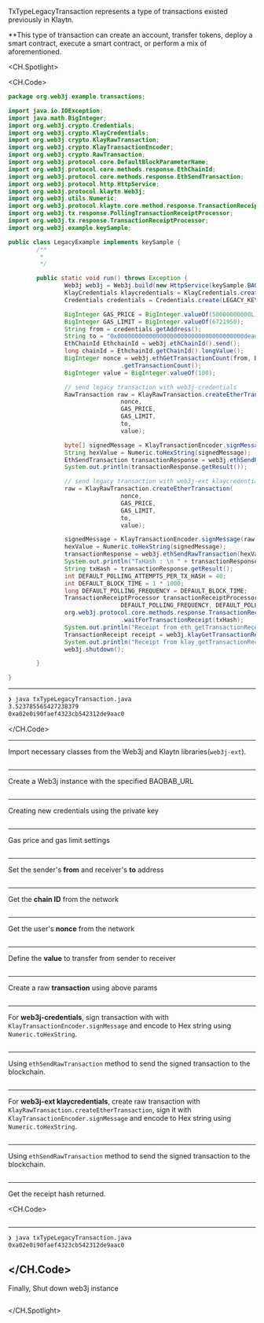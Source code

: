 TxTypeLegacyTransaction represents a type of transactions existed previously in Klaytn.

\*\*This type of transaction can create an account, transfer tokens, deploy a smart contract, execute a smart contract, or perform a mix of aforementioned.

<CH.Spotlight>

<CH.Code>

```java txTypeLegacyTransaction.java
package org.web3j.example.transactions;

import java.io.IOException;
import java.math.BigInteger;
import org.web3j.crypto.Credentials;
import org.web3j.crypto.KlayCredentials;
import org.web3j.crypto.KlayRawTransaction;
import org.web3j.crypto.KlayTransactionEncoder;
import org.web3j.crypto.RawTransaction;
import org.web3j.protocol.core.DefaultBlockParameterName;
import org.web3j.protocol.core.methods.response.EthChainId;
import org.web3j.protocol.core.methods.response.EthSendTransaction;
import org.web3j.protocol.http.HttpService;
import org.web3j.protocol.klaytn.Web3j;
import org.web3j.utils.Numeric;
import org.web3j.protocol.klaytn.core.method.response.TransactionReceipt;
import org.web3j.tx.response.PollingTransactionReceiptProcessor;
import org.web3j.tx.response.TransactionReceiptProcessor;
import org.web3j.example.keySample;

public class LegacyExample implements keySample {
        /**
         * 
         */

        public static void run() throws Exception {
                Web3j web3j = Web3j.build(new HttpService(keySample.BAOBAB_URL));
                KlayCredentials klaycredentials = KlayCredentials.create(keySample.LEGACY_KEY_privkey);
                Credentials credentials = Credentials.create(LEGACY_KEY_privkey);

                BigInteger GAS_PRICE = BigInteger.valueOf(50000000000L);
                BigInteger GAS_LIMIT = BigInteger.valueOf(6721950);
                String from = credentials.getAddress();
                String to = "0x000000000000000000000000000000000000dead";
                EthChainId EthchainId = web3j.ethChainId().send();
                long chainId = EthchainId.getChainId().longValue();
                BigInteger nonce = web3j.ethGetTransactionCount(from, DefaultBlockParameterName.LATEST).send()
                                .getTransactionCount();
                BigInteger value = BigInteger.valueOf(100);

                // send legacy transaction with web3j-credentials
                RawTransaction raw = KlayRawTransaction.createEtherTransaction(
                                nonce,
                                GAS_PRICE,
                                GAS_LIMIT,
                                to,
                                value);

                byte[] signedMessage = KlayTransactionEncoder.signMessage(raw, chainId, credentials);
                String hexValue = Numeric.toHexString(signedMessage);
                EthSendTransaction transactionResponse = web3j.ethSendRawTransaction(hexValue).send();
                System.out.println(transactionResponse.getResult());

                // send legacy transaction with web3j-ext klaycredentials
                raw = KlayRawTransaction.createEtherTransaction(
                                nonce,
                                GAS_PRICE,
                                GAS_LIMIT,
                                to,
                                value);

                signedMessage = KlayTransactionEncoder.signMessage(raw, chainId, klaycredentials);
                hexValue = Numeric.toHexString(signedMessage);
                transactionResponse = web3j.ethSendRawTransaction(hexValue).send();
                System.out.println("TxHash : \n " + transactionResponse.getResult());
                String txHash = transactionResponse.getResult();
                int DEFAULT_POLLING_ATTEMPTS_PER_TX_HASH = 40;
                int DEFAULT_BLOCK_TIME = 1 * 1000;
                long DEFAULT_POLLING_FREQUENCY = DEFAULT_BLOCK_TIME;
                TransactionReceiptProcessor transactionReceiptProcessor = new PollingTransactionReceiptProcessor(web3j,
                                DEFAULT_POLLING_FREQUENCY, DEFAULT_POLLING_ATTEMPTS_PER_TX_HASH);
                org.web3j.protocol.core.methods.response.TransactionReceipt ethReceipt = transactionReceiptProcessor
                                .waitForTransactionReceipt(txHash);
                System.out.println("Receipt from eth_getTransactionReceipt : \n" + ethReceipt);
                TransactionReceipt receipt = web3j.klayGetTransactionReceipt(txHash).send().getResult();
                System.out.println("Receipt from klay_getTransactionReceipt : \n" + receipt);
                web3j.shutdown();

        }

}
```

---

```zsh output
❯ java txTypeLegacyTransaction.java
3.523785565427238379
0xa02e0i90faef4323cb542312de9aac0
```

</CH.Code>

---

Import necessary classes from the Web3j and Klaytn libraries(`web3j-ext`).

```java txTypeLegacyTransaction.java focus=1:20

```

---
Create a Web3j instance with the specified BAOBAB_URL

```java txTypeLegacyTransaction.java focus=27

```

---
Creating new credentials using the private key

```java txTypeLegacyTransaction.java focus=28:29

```
---
Gas price and gas limit settings

```java txTypeLegacyTransaction.java focus=31:32

```
---
Set the sender's **from** and receiver's **to** address

```java txTypeLegacyTransaction.java focus=33,34

```
---
Get the **chain ID** from the network

```java txTypeLegacyTransaction.java focus=35:36

```
---
Get the user's **nonce** from the network

```java txTypeLegacyTransaction.java focus=37:38

```
---
Define the **value** to transfer from sender to receiver

```java txTypeLegacyTransaction.java focus=39

```
---
Create a raw **transaction** using above params

```java txTypeLegacyTransaction.java focus=42:47

```
---
For **web3j-credentials**, sign transaction with with `KlayTransactionEncoder.signMessage` and encode to Hex string using `Numeric.toHexString`.

```java txTypeLegacyTransaction.java focus=49:50

```
---
Using `ethSendRawTransaction` method to send the signed transaction to the blockchain.

```java txTypeLegacyTransaction.java focus=51:52

```
---
For **web3j-ext klaycredentials**, create raw transaction with `KlayRawTransaction.createEtherTransaction`, sign it with `KlayTransactionEncoder.signMessage` and encode to Hex string using `Numeric.toHexString`.

```java txTypeLegacyTransaction.java focus=54:63

```
---
Using `ethSendRawTransaction` method to send the signed transaction to the blockchain.

```java txTypeLegacyTransaction.java focus=64:66

```
---
Get the receipt hash returned.

<CH.Code>

```java txTypeLegacyTransaction.java focus=67:76

```
---

```zsh output
❯ java txTypeLegacyTransaction.java
0xa02e0i90faef4323cb542312de9aac0
```

</CH.Code>
---
Finally, Shut down web3j instance

```java txTypeLegacyTransaction.java focus=77
```

</CH.Spotlight>
